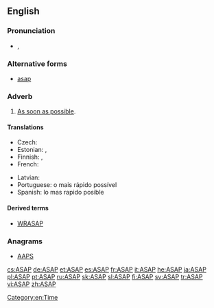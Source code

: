 ==English==

===Pronunciation===
* {{IPA|/ˌeɪ.ɛs.eɪˈpi/|/ˈeɪ.sæp/}}, {{SAMPA|/%eI.Es.eI"pi/|/"eI.s{p/}}

===Alternative forms===
* [[asap]]

===Adverb===
{{en-adv|-}}

# [[as soon as possible#English|As soon as possible]].

====Translations====
{{trans-top|as soon as possible}}
* Czech: {{t|cs|ASAP}}
* Estonian: {{t-|et|asap}}, {{t-|et|ASAP}}
* Finnish: {{t-|fi|asapa}}, {{t+|fi|ASAP}}
* French: {{t|fr|dès que possible}}
{{trans-mid}}
* Latvian: {{t|lv|cik vien drīz iespējams}}
* Portuguese: o mais rápido possível
* Spanish: lo mas rapido posible
{{trans-bottom}}

====Derived terms====
* [[WRASAP]]

===Anagrams===
* [[AAPS#English|AAPS]]

[[Category:en:Time]]

[[cs:ASAP]]
[[de:ASAP]]
[[et:ASAP]]
[[es:ASAP]]
[[fr:ASAP]]
[[it:ASAP]]
[[he:ASAP]]
[[ja:ASAP]]
[[pl:ASAP]]
[[pt:ASAP]]
[[ru:ASAP]]
[[sk:ASAP]]
[[sl:ASAP]]
[[fi:ASAP]]
[[sv:ASAP]]
[[tr:ASAP]]
[[vi:ASAP]]
[[zh:ASAP]]